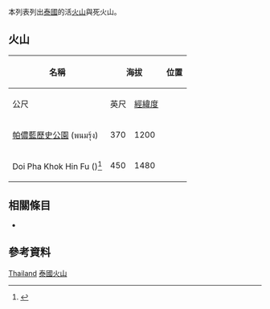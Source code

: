 <!--This list is split from its main article where many elevations are incorrect.-->
{{GeoGroupTemplate}}
{{seealso|火山列表}}
本列表列出[[泰國|泰國]]的活[[火山|火山]]與死火山。

== 火山 ==
{|class="wikitable"
! rowspan="2"|名稱 !!colspan ="2"| 海拔 !! 位置 !!rowspan="2"| 最近爆發
|- align="center" bgcolor="cccccc"
| 公尺||英尺||[[經緯度|經緯度]]
|- align="right"
| align="left"| [[帕儂藍歷史公園|帕儂藍歷史公園]] (พนมรุ้ง) || 370 || 1200 || {{coord|14.53|N|102.94|E|type:mountain}} ||align="center"| -
|- align="right"
| align="left"| Doi Pha Khok Hin Fu ({{lang-th|ดอยผาคอกหินฟู}})<ref>{{cite web|url=http://www.dmr.go.th/Attractive_Geo/north/n06.html |title=ปล่องภูเขาไฟลำปาง จังหวัดลำปาง |accessdate=2007-11-11 |language=th |archiveurl=https://web.archive.org/web/20071110022431/http://www.dmr.go.th/Attractive_Geo/north/n06.html |archivedate=2007-11-10 |deadurl=yes }}</ref>|| 450 || 1480 || {{coord|18.249|N|99.626|E|type:mountain}} ||align="center"| -
|}

== 相關條目 ==
* {{tsl|en|List of mountains in Thailand|泰國山峰列表}}

== 參考資料 ==
{{Reflist}}
{{Global Volcanism Program}}

[[Category:火山列表|Thailand]]
[[Category:泰國火山|]]